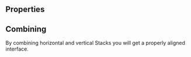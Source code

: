 
<Meta of={Stories} />

<Intro
  name="Stack"
  description="Basic component for the correct arrangement of elements."
/>

<Canvas>
  <Story of={Stories.Basic} />
</Canvas>

## Properties

<Props />

## Combining

By combining horizontal and vertical Stacks you will get a properly aligned interface.

<Canvas>
  <Story of={Stories.Combining} />
</Canvas>
